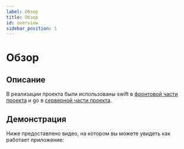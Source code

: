 ```yaml
---
label: Обзор
title: Обзор
id: overview
sidebar_position: 1
---
```



# Обзор
## Описание
В реализации проекта были использованы swift в [фронтовой части проекта](https://github.com/alture/win) и go в [серверной части проекта](https://gitlab.com/abdr2307/aitu-hack).

## Демонстрация
Ниже предоставлено видео, на котором вы можете увидеть как работает приложение:

<ReactPlayer width="100%" playing controls url='/video/overview.mp4' />
